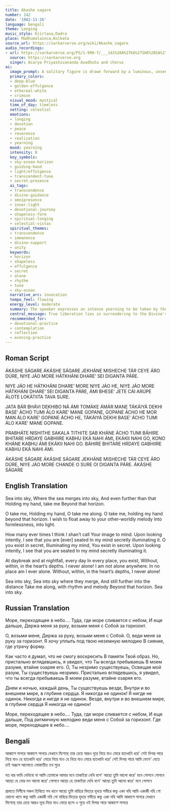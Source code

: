 ```yaml
---
title: Akashe sagare
number: 142
date: '1982-11-26'
language: bengali
theme: Longing
music_style: Kiirtana,Dadra
place: Madhumalainca,Kolkata
source_url: https://sarkarverse.org/wiki/Akashe_sagare
audio_recordings:
- url: https://sarkarverse.org/PS/1-999-f/___142%20A%27KA%27SHE%20SA%27GARE%20JEKHA%27NE%20MISHECHE.mp3
  source: https://sarkarverse.org
  singer: Acarya Priyashivananda Avadhuta and chorus
ai:
  image_prompt: A solitary figure is drawn forward by a luminous, unseen hand, walking across a vast, smooth expanse where the deep-blue ocean meets the sky at a receding golden horizon. Ethereal, flowing light emanates from beyond the horizon, symbolizing the 'shapeless effulgence.' The scene conveys profound spiritual longing and divine guidance, blending celestial and earthly elements into a mystical, transcendent vista.
  primary_colors:
  - deep-blue
  - golden-effulgence
  - ethereal-white
  - crimson
  visual_mood: mystical
  time_of_day: timeless
  setting: celestial
  emotions:
  - longing
  - devotion
  - peace
  - reverence
  - realization
  - yearning
  mood: yearning
  intensity: 8
  key_symbols:
  - sky-ocean-horizon
  - guiding-hand
  - light/effulgence
  - transcendent-tune
  - secret-presence
  ai_tags:
  - transcendence
  - divine-guidance
  - omnipresence
  - inner-light
  - devotional-journey
  - shapeless-form
  - spiritual-longing
  - celestial-vistas
  spiritual_themes:
  - transcendence
  - immanence
  - divine-support
  - unity
  keywords:
  - horizon
  - shapeless
  - effulgence
  - secret
  - alone
  - rhythm
  - tune
  - sky-ocean
  narrative_arc: invocation
  tempo_feel: flowing
  energy_level: moderate
  summary: The speaker expresses an intense yearning to be taken by the Divine beyond the limits of the physical world (the horizon where sky meets ocean) into a state of formless light and transcendent melody. This longing is balanced by the realization that the Divine is already secretly present within the mind and heart, illuminating them constantly and ensuring the speaker is never truly alone, regardless of the time or place.
  central_message: True liberation lies in surrendering to the Divine's transcendent guidance, coupled with the profound realization that the Divine is eternally present within the heart, providing constant companionship and light.
  recommended_for:
  - devotional-practice
  - contemplation
  - reflection
  - evening-practice
---
```


## Roman Script

ÁKÁSHE SÁGARE
ÁKÁSHE SÁGARE JEKHÁNE MISHECHE
TÁR CEYE ÁRO DÚRE,
NIYE JÁO MORE HÁTKHÁNI
DHARE’ SEI DIGANTA PÁRE.

NIYE JÁO HE
HÁTKHÁNI DHARE’ MORE NIYE JÁO HE,
NIYE JÁO MORE HÁTKHÁNI DHARE’
SEI DIGANTA PÁRE,
ÁMI BHESE’ JETE CÁI ARÚPE ÁLOTE
LOKÁTIITA TAVA SURE.

JATA BÁR BHÁVI DEKHIBO NÁ ÁMI
TOMÁKE ÁMÁR MANE
TÁKÁIYÁ DEKHI BASE’ ÁCHO TUMI
ÁLO KARE’ MANE GOPANE,
GOPANE ÁCHO HE
MOR MAN ÁLO KARE’ GOPANE ÁCHO HE,
TÁKÁIYÁ DEKHI BASE’ ÁCHO TUMI
ÁLO KARE’ MANE GOPANE.

PRABHÁTE NISHITHE SAKALA TITHITE
SAB KHÁNE ÁCHO TUMI
BÁHIRE BHITARE HRDAYE GABHIIRE
KABHU EKÁ NAHI ÁMI,
EKÁKII NAHI GO,
KONO KHÁNE KABHU ÁMI EKÁKII NAHI GO.
BÁHIRE BHITARE HRDAYE GABHIIRE
KABHU EKÁ NAHI ÁMI.

ÁKÁSHE SÁGARE
ÁKÁSHE SÁGARE JEKHÁNE MISHECHE
TÁR CEYE ÁRO DÚRE,
NIYE JÁO MORE CHANDE
O SURE OI DIGANTA PÁRE.
ÁKÁSHE SÁGARE

## English Translation

Sea into sky,
Where the sea merges into sky,
And even further than that
Holding my hand, take me
Beyond that horizon.

O take me,
Holding my hand, O take me along.
O take me, holding my hand beyond that horizon.
I wish to float away to your other-worldly melody
Into formlessness, into light.

How many ever times I think I shan’t call
Your image to mind.
Upon looking intently, I see that you are [ever] seated
In my mind secretly illuminating it.
O you exist in secret,
Illuminating my mind, You exist in secret.
Upon looking intently, I see that you are seated
In my mind secretly illuminating it.

At daybreak and at nightfall, every day
In every place, you exist,
Without, within, in the heart’s depths.
I never alone!
I am not alone anywhere.
In no place am I ever alone.
Without, within, in the heart’s depths,
I never alone!

Sea into sky,
Sea into sky where they merge,
And still further into the distance
Take me along, with rhythm and melody
Beyond that horizon.
Sea into sky.

## Russian Translation

Море, переходящее в небо….
Туда, где море сливается с небом,
И еще дальше,
Держа меня за руку, возьми меня с Собой
за горизонт.

О, возьми меня,
Держа за руку, возьми меня с Собой.
О, веди меня за руку за горизонт.
Я хочу уплыть под твою неземную мелодию
В сияние, где утрачу форму.

Как часто я думал, что не смогу воскресить
В памяти Твой образ.
Но, пристально вглядевшись,
я увидел, что Ты всегда пребываешь
В моем разуме, втайне озаряя его.
О, Ты незримо существуешь,
Освещая мой разум, Ты существуешь незримо.
Пристально вглядевшись,
я увидел, что ты всегда пребываешь
В моем разуме, втайне озаряя его.

Днем и ночью, каждый день,
Ты существуешь везде,
Внутри и во внешнем мире, в глубине сердца.
Я никогда не одинок!
Я нигде не одинок.
Никогда и нигде я не одинок.
Везде, внутри и во внешнем мире,
в глубине сердца
Я никогда не одинок!

Море, переходящее в небо….
Туда, где море сливается с небом,
И еще дальше,
Под ритмичную мелодию веди меня с Собой
за горизонт.
Где море, переходящее в небо….

## Bengali

আকাশে সাগরে
আকাশে সাগরে যেখানে মিশেছে 
তার চেয়ে আরও দূরে
নিয়ে যাও মোরে হাতখানি ধরে'
সেই দিগন্ত পারে
নিয়ে যাও হে 
হাতখানি ধরে' মোরে নিয়ে যাও হে
নিয়ে যাও মোরে হাতখানি ধরে' সেই দিগন্ত পারে
আমি ভেসে' যেতে চাই অরূপে আলোতে 
লোকাতীত তব সুরে

যত বার ভাবি দেখিবো না আমি 
তোমাকে আমার মনে
তাকাইয়া দেখি বসে' আছো তুমি 
আলো করে' মনে গোপনে
গোপনে আছো হে
মোর মন আলো করে' গোপনে আছো হে
তাকাইয়া দেখি বসে' আছো তুমি 
আলো করে' মনে গোপনে

প্রভাতে নিশীথে সকল তিথিতে 
সব খানে আছো তুমি
বাহিরে ভিতরে হৃদয়ে গভীরে 
কভু একা নহি আমি
একাকী নহি গো 
কোনো খানে কভু আমি একাকী নহি গো
বাহিরে ভিতরে হৃদয়ে গভীরে 
কভু একা নহি আমি
আকাশে সাগরে যেখানে মিশেছে 
তার চেয়ে আরও দূরে
নিয়ে যাও মোরে ছন্দে ও সুরে 
ওই দিগন্ত পারে
আকাশে সাগরে
